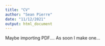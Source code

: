 ```yaml
---
title: "CV"
author: "Sean Pierre"
date: "11/12/2021"
output: html_document
---
```

Maybe importing PDF.... As soon I make one...